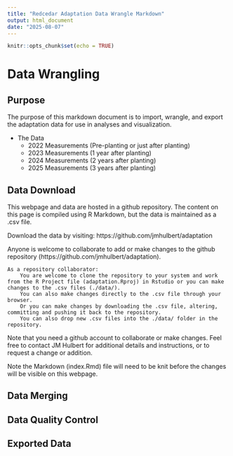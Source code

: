 ```yaml
---
title: "Redcedar Adaptation Data Wrangle Markdown"
output: html_document
date: "2025-08-07"
---
```


```r
knitr::opts_chunk$set(echo = TRUE)
```

# Data Wrangling


## Purpose 

The purpose of this markdown document is to import, wrangle, and export the adaptation data for use in analyses and visualization. 

* The Data
  + 2022 Measurements (Pre-planting or just after planting)
  + 2023 Measurements (1 year after planting)
  + 2024 Measurements (2 years after planting)
  + 2025 Measurements (3 years after planting)
  
  
## Data Download

This webpage and data are hosted in a github repository. The content on this page is compiled using R Markdown, but the data is maintained as a .csv file.

Download the data by visiting: https://github.com/jmhulbert/adaptation

Anyone is welcome to collaborate to add or make changes to the github repository (https://github.com/jmhulbert/adaptation).

    As a repository collaborator:
        You are welcome to clone the repository to your system and work from the R Project file (adaptation.Rproj) in Rstudio or you can make changes to the .csv files (./data/).
        You can also make changes directly to the .csv file through your browser.
        Or you can make changes by downloading the .csv file, altering, committing and pushing it back to the repository.
        You can also drop new .csv files into the ./data/ folder in the repository.

Note that you need a github account to collaborate or make changes. Feel free to contact JM Hulbert for additional details and instructions, or to request a change or addition.

Note the Markdown (index.Rmd) file will need to be knit before the changes will be visible on this webpage.


## Data Merging





## Data Quality Control




## Exported Data 







